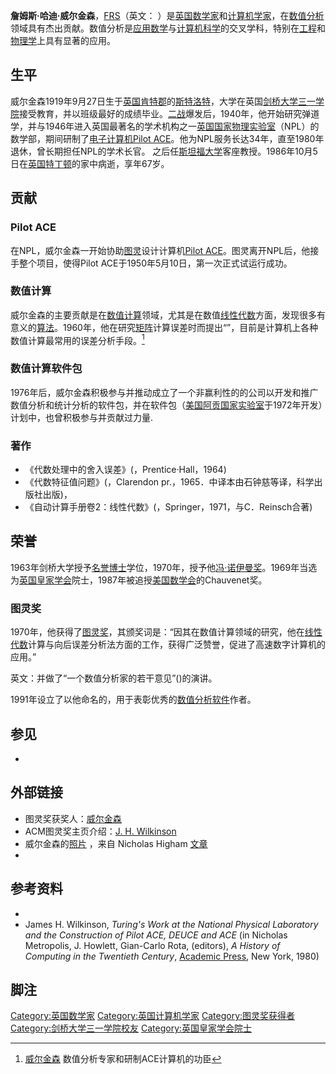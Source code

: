 {{Infobox_Scientist
| name = James Hardy Wilkinson <br /> 詹姆斯·威尔金森
| image =
| image_width =
| caption =
| birth_date = {{birth date|1919|9|27|mf=y}}
| birth_place = {{flagicon|ENG}} [[英格兰|英格兰]][[肯特郡|肯特郡]][[斯特魯德|斯特洛特]]
| death_date = {{death date and age|1986|10|5|1919|9|27}}
| death_place = {{flagicon|ENG}}[[英格兰|英格兰]][[泰丁敦|特丁顿]]
| residence =
| citizenship =
| nationality = 英国
| ethnicity =
| field = [[数值分析|数值分析]]
| work_institution = [[英国国家物理实验室|英国国家物理实验室]]
| alma_mater =
| doctoral_advisor =
| doctoral_students =
| known_for =
| author_abbreviation_bot =
| author_abbreviation_zoo =
| prizes = [[图灵奖|图灵奖]]
| religion =
| footnotes =
}}
'''詹姆斯·哈迪·威尔金森'''，[[英国皇家学会|FRS]]（英文：{{lang|en|'''James Hardy Wilkinson'''}} {{bd|1919年|9月27日|1986年|10月5日}}）是[[英国|英国]][[数学家|数学家]]和[[计算机学家|计算机学家]]，在[[数值分析|数值分析]]领域具有杰出贡献。数值分析是[[应用数学|应用数学]]与[[计算机科学|计算机科学]]的交叉学科，特别在[[工程|工程]]和[[物理学|物理学]]上具有显著的应用。

== 生平 ==

威尔金森1919年9月27日生于[[英国|英国]][[肯特郡|肯特郡]]的[[斯特魯德|斯特洛特]]，大学在英国[[剑桥大学|剑桥大学]][[三一學院_(劍橋)|三一学院]]接受教育，并以班级最好的成绩毕业。[[二战|二战]]爆发后，1940年，他开始研究弹道学，并与1946年进入英国最著名的学术机构之一[[英国国家物理实验室|英国国家物理实验室]]（NPL）的数学部，期间研制了[[电子计算机|电子计算机]][[Pilot_ACE|Pilot ACE]]。他为NPL服务长达34年，直至1980年退休，曾长期担任NPL的学术长官。
之后任[[斯坦福大学|斯坦福大学]]客座教授。1986年10月5日在[[英国|英国]][[泰丁敦|特丁顿]]的家中病逝，享年67岁。

== 贡献 ==

=== Pilot ACE ===

在NPL，威尔金森一开始协助[[图灵|图灵]]设计计算机[[Pilot_ACE|Pilot ACE]]。图灵离开NPL后，他接手整个项目，使得Pilot ACE于1950年5月10日，第一次正式试运行成功。

=== 数值计算 ===

威尔金森的主要贡献是在[[数值计算|数值计算]]领域，尤其是在数值[[线性代数|线性代数]]方面，发现很多有意义的[[算法|算法]]。1960年，他在研究[[矩阵|矩阵]]计算误差时而提出“{{tsl|en|backward error analysis|向后误差分析法}}”，目前是计算机上各种数值计算最常用的误差分析手段。<ref>[http://202.207.0.245:9001/jisuanjifazhanshi/tuling/05.htm 威尔金森]{{dead link|date=2018年1月 |bot=InternetArchiveBot |fix-attempted=yes }} 数值分析专家和研制ACE计算机的功臣</ref>

=== 数值计算软件包 ===

1976年后，威尔金森积极参与并推动成立了一个非赢利性的{{tsl|en|Numerical Algorithms Group||Numerical Algorithms Group Ltd．}}的公司以开发和推广数值分析和统计分析的软件包，并在{{tsl|en|EISPACK|}}软件包（[[美国|美国]][[阿贡国家实验室|阿贡国家实验室]]于1972年开发）计划中，也曾积极参与并贡献过力量.

=== 著作 ===

* 《代数处理中的舍入误差》({{lang|en|''Rounding Errors in Algebraic Processes''}}，Prentice·Hall，1964)
* 《代数特征值问题》({{lang|en|''The Algebraic Eigenvalue Problem''}}，Clarendon pr.，1965．中译本由石钟慈等译，科学出版社出版)，
* 《自动计算手册卷2：线性代数》({{lang|en|''Handbook for Automatic Computation，V01．2，Linear Algebra''}}，Springer，1971，与C．Reinsch合著)

== 荣誉 ==

1963年剑桥大学授予[[名誉博士|名誉博士]]学位，1970年，{{tsl|en|Society for Industrial and Applied Mathematics|工业和应用数学会}}授予他[[冯·诺伊曼奖|冯·诺伊曼奖]]。1969年当选为[[英国皇家学会|英国皇家学会]]院士，1987年被追授[[美国数学会|美国数学会]]的Chauvenet奖。

=== 图灵奖 ===

1970年，他获得了[[图灵奖|图灵奖]]，其颁奖词是：“因其在数值计算领域的研究，他在[[线性代数|线性代数]]计算与向后误差分析法方面的工作，获得广泛赞誉，促进了高速数字计算机的应用。”

英文：{{cquote|{{lang|en|for his research in numerical analysis to facilitate the use of the high-speed digital computer, having received special recognition for his work in computations in linear algebra and 'backward' error analysis.}}}}并做了“一个数值分析家的若干意见”({{lang|en|''Some Comments from a Numerical Analyst''}})的演讲。


1991年设立了以他命名的{{tsl|en|J. H. Wilkinson Prize for Numerical Software|威尔金森奖}}，用于表彰优秀的[[数值分析软件|数值分析软件]]作者。

== 参见 ==

* {{tsl|en|Wilkinson's polynomial|威尔金森多项式}}

== 外部链接 ==
* 图灵奖获奖人：[http://202.207.0.245:9001/jisuanjifazhanshi/tuling/05.htm 威尔金森]{{dead link|date=2018年1月 |bot=InternetArchiveBot |fix-attempted=yes }}
* ACM图灵奖主页介绍：[http://awards.acm.org/citation.cfm?id=0671216&srt=year&year=1970&aw=140&ao=AMTURING  J. H. Wilkinson]{{dead link|date=2018年1月 |bot=InternetArchiveBot |fix-attempted=yes }} {{en}} 
* 威尔金森的[http://www.maths.manchester.ac.uk/~higham/photos/wilkinson/wilkinson_021.htm 照片] {{Wayback|url=http://www.maths.manchester.ac.uk/~higham/photos/wilkinson/wilkinson_021.htm |date=20210125032240 }}，来自 Nicholas Higham [http://www.maths.manchester.ac.uk/~higham/photos/ 文章] {{Webarchive|url=https://archive.is/20121223130530/http://www.maths.manchester.ac.uk/~higham/photos/ |date=2012-12-23 }}{{en}} <!-- en.wiki -->
* {{MacTutor Biography|id=Wilkinson}}{{en}} <!-- en.wiki -->

== 参考资料 ==
* {{cite journal en | last=Fox | first=L. | title=James Hardy Wilkinson | journal=Biographical Memoirs of Fellows of the Royal Society | volume=33 | pages=671-708 | url=http://www.jstor.org/stable/769967 | date=December 1987 | access-date=2008-12-25 | archive-date=2019-12-02 | archive-url=https://web.archive.org/web/20191202035549/https://www.jstor.org/stable/769967 | dead-url=no }}{{en}} <!-- en.wiki -->
* James H. Wilkinson, ''Turing's Work at the National Physical Laboratory and the Construction of Pilot ACE, DEUCE and ACE'' (in Nicholas Metropolis, J. Howlett, Gian-Carlo Rota, (editors), ''A History of Computing in the Twentieth Century'', [[Academic_Press|Academic Press]], New York, 1980){{en}}  <!-- en.wiki -->

== 脚注 ==
{{reflist}}

{{图灵奖}}

{{Authority control}}
{{DEFAULTSORT:Wilkinson, James H.}}

[[Category:英国数学家|Category:英国数学家]]
[[Category:英国计算机学家|Category:英国计算机学家]]
[[Category:图灵奖获得者|Category:图灵奖获得者]]
[[Category:剑桥大学三一学院校友|Category:剑桥大学三一学院校友]]
[[Category:英国皇家学会院士|Category:英国皇家学会院士]]